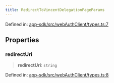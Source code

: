 ```yaml
---
title: RedirectToVincentDelegationPageParams
---
```


Defined in: [app-sdk/src/webAuthClient/types.ts:7](https://github.com/LIT-Protocol/Vincent/blob/1c902a7c278246adaf4479901c6e2d38e00321e5/packages/libs/app-sdk/src/webAuthClient/types.ts#L7)

## Properties

### redirectUri

> **redirectUri**: `string`

Defined in: [app-sdk/src/webAuthClient/types.ts:8](https://github.com/LIT-Protocol/Vincent/blob/1c902a7c278246adaf4479901c6e2d38e00321e5/packages/libs/app-sdk/src/webAuthClient/types.ts#L8)
